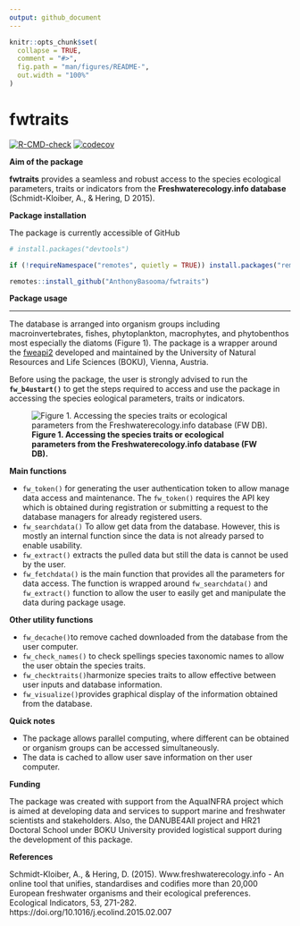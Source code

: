 ```yaml
---
output: github_document
---
```


<!-- README.md is generated from README.Rmd. Please edit that file -->

```r
knitr::opts_chunk$set(
  collapse = TRUE,
  comment = "#>",
  fig.path = "man/figures/README-",
  out.width = "100%"
)
```

# fwtraits

<!-- badges: start -->
[![R-CMD-check](https://github.com/AnthonyBasooma/fwtraits/actions/workflows/R-CMD-check.yaml/badge.svg)](https://github.com/AnthonyBasooma/fwtraits/actions/workflows/R-CMD-check.yaml)
[![codecov](https://codecov.io/gh/AnthonyBasooma/fwtraits/graph/badge.svg?token=07OUlLSQus)](https://codecov.io/gh/AnthonyBasooma/fwtraits)

<!-- badges: end -->

**Aim of the package**

**fwtraits** provides a seamless and robust access to the species ecological parameters, traits or indicators from the **Freshwaterecology.info database** (Schmidt-Kloiber, A., & Hering, D 2015).

**Package installation**

The package is currently accessible of GitHub

``` r
# install.packages("devtools")

if (!requireNamespace("remotes", quietly = TRUE)) install.packages("remotes")

remotes::install_github("AnthonyBasooma/fwtraits")

```
**Package usage**

---
The database is arranged into organism groups including macroinvertebrates, fishes, phytoplankton, macrophytes, and phytobenthos most especially the diatoms (Figure 1). The package is a wrapper around the [fweapi2](https://www.freshwaterecology.info/fweapi2docu.php) developed and maintained by the University of Natural Resources and Life Sciences (BOKU), Vienna, Austria.

Before using the package, the user is strongly advised to run the **`fw_b4ustart()`** to get the steps required to access and use the package in accessing the species eological parameters, traits or indicators.

![**Figure 1. Accessing the species traits or ecological parameters from the Freshwaterecology.info database (FW DB).**](man/figures/fwatraitsworkflow.png)

**Main functions**

* `fw_token()` for generating the user authentication token to allow manage data access and maintenance. The `fw_token()` requires the API key which is obtained during registration or submitting a request to the database managers for already registered users.
* `fw_searchdata()` To allow get data from the database. However, this is mostly an internal function since the data is not already parsed to enable usability.
* `fw_extract()` extracts the pulled data but still the data is cannot be used by the user.
* `fw_fetchdata()` is the main function that provides all the parameters for data access. The function is wrapped around `fw_searchdata()` and `fw_extract()` function to allow the user to easily get and manipulate the data during package usage.

**Other utility functions**

* `fw_decache()`to remove cached downloaded from the database from the user computer.
* `fw_check_names()` to check spellings species taxonomic names to allow the user obtain the species traits.
* `fw_checktraits()`harmonize species traits to allow effective between user inputs and database information.
* `fw_visualize()`provides graphical display of the information obtained from the database.

**Quick notes**

* The package allows parallel computing, where different can be obtained or organism groups can be accessed simultaneously. 
* The data is cached to allow user save information on ther user computer.

**Funding**

The package was created with support from the AquaINFRA project which is aimed at developing data and services to support marine and freshwater scientists and stakeholders. Also, the DANUBE4All project and HR21 Doctoral School under BOKU University provided logistical support during the development of this package.


**References**

Schmidt-Kloiber, A., & Hering, D. (2015). Www.freshwaterecology.info - An online tool that unifies, standardises and codifies more than 20,000 European freshwater organisms and their ecological preferences. Ecological Indicators, 53, 271-282. https://doi.org/10.1016/j.ecolind.2015.02.007
